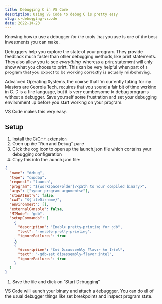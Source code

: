 ```yaml
---
title: Debugging C in VS Code
description: Using VS Code to debug C is pretty easy
slug: c-debugging-vscode
date: 2022-10-23
---
```


Knowing how to use a debugger for the tools that you use is one of the best investments you can make.

Debuggers help you explore the state of your program. They provide feedback much faster than other debugging methods, like print statements. They also allow you to see _everything_, whereas a print statement will only show what you choose to print. This can be very helpful when part of a program that you expect to be working correctly is actually misbehaving.

Advanced Operating Systems, the course that I'm currently taking for my Masters are Georgia Tech, requires that you spend a fair bit of time working in C. C is a fine language, but it is very cumbersome to debug programs without a debugger. Save yourself some frustration and set your debugging environment up before you start working on your program.

VS Code makes this very easy.

## Setup

1. Install the [C/C++ extension](https://marketplace.visualstudio.com/items?itemName=ms-vscode.cpptools)
1. Open up the "Run and Debug" pane
1. Click the cog icon to open up the launch.json file which contains your debugging configuration
1. Copy this into the launch.json file:

```json
{
  "name": "debug",
  "type": "cppdbg",
  "request": "launch",
  "program": "${workspaceFolder}/<path to your compiled binary>",
  "args": ["<your program arguments>"],
  "stopAtEntry": false,
  "cwd": "${fileDirname}",
  "environment": [],
  "externalConsole": false,
  "MIMode": "gdb",
  "setupCommands": [
    {
      "description": "Enable pretty-printing for gdb",
      "text": "-enable-pretty-printing",
      "ignoreFailures": true
    },
    {
      "description": "Set Disassembly Flavor to Intel",
      "text": "-gdb-set disassembly-flavor intel",
      "ignoreFailures": true
    }
  ]
}
```

1. Save the file and click on "Start Debugging"

VS Code will launch your binary and attach a debuggger. You can do all of the usual debugger things like set breakpoints and inspect program state.

